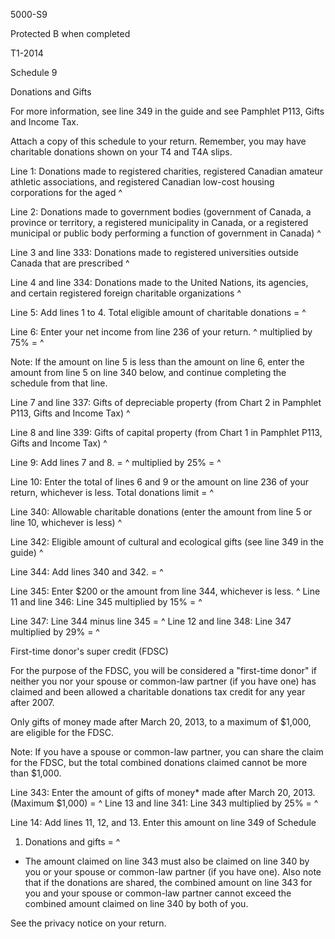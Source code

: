 ﻿5000-S9 
 
Protected B when completed 
 
T1-2014 
 
Schedule 9 
 
Donations and Gifts 
 
For more information, see line 349 in the guide and see Pamphlet P113, Gifts 
and Income Tax. 
 
Attach a copy of this schedule to your return. Remember, you may have 
charitable donations shown on your T4 and T4A slips. 
 
Line 1: Donations made to registered charities, registered Canadian amateur 
athletic associations, and registered Canadian low-cost housing corporations 
for the aged ^
 
Line 2: Donations made to government bodies (government of Canada, a province 
or territory, a registered municipality in Canada, or a registered municipal 
or public body performing a function of government in Canada) ^
 
Line 3 and line 333: Donations made to registered universities outside Canada 
that are prescribed ^
 
Line 4 and line 334: Donations made to the United Nations, its agencies, and 
certain registered foreign charitable organizations ^
 
Line 5: Add lines 1 to 4. Total eligible amount of charitable donations = ^
 
Line 6: Enter your net income from line 236 of your return. ^
multiplied by 75% = ^
 
Note: If the amount on line 5 is less than the amount on line 6, enter the 
amount from line 5 on line 340 below, and continue completing the schedule 
from that line. 
 
Line 7 and line 337: Gifts of depreciable property (from Chart 2 in Pamphlet 
P113, Gifts and Income Tax) ^
 
Line 8 and line 339: Gifts of capital property (from Chart 1 in Pamphlet 
P113, Gifts and Income Tax) ^
 
Line 9: Add lines 7 and 8. = ^
multiplied by 25% = ^
 
Line 10: Enter the total of lines 6 and 9 or the amount on line 236 of your 
return, whichever is less. Total donations limit = ^
 
Line 340: Allowable charitable donations (enter the amount from line 5 or 
line 10, whichever is less) ^
 
Line 342: Eligible amount of cultural and ecological gifts (see line 349 in 
the guide) ^
 
Line 344: Add lines 340 and 342. = ^
 
Line 345: Enter $200 or the amount from line 344, whichever is less. ^
Line 11 and line 346: Line 345 multiplied by 15% = ^
 
Line 347: Line 344 minus line 345 = ^
Line 12 and line 348: Line 347 multiplied by 29% = ^
 
First-time donor's super credit (FDSC) 
 
For the purpose of the FDSC, you will be considered a "first-time donor" if 
neither you nor your spouse or common-law partner (if you have one) has 
claimed and been allowed a charitable donations tax credit for any year after 
2007. 
 
Only gifts of money made after March 20, 2013, to a maximum of $1,000, are 
eligible for the FDSC. 
 
Note: If you have a spouse or common-law partner, you can share the claim for 
the FDSC, but the total combined donations claimed cannot be more than 
$1,000. 
 
Line 343: Enter the amount of gifts of money* made after March 20, 2013. 
(Maximum $1,000) = ^
Line 13 and line 341: Line 343 multiplied by 25% = ^
 
Line 14: Add lines 11, 12, and 13. Enter this amount on line 349 of Schedule 
1. Donations and gifts = ^
 
* The amount claimed on line 343 must also be claimed on line 340 by you or 
your spouse or common-law partner (if you have one). Also note that if the 
donations are shared, the combined amount on line 343 for you and your spouse 
or common-law partner cannot exceed the combined amount claimed on line 340 
by both of you. 
 
See the privacy notice on your return.
